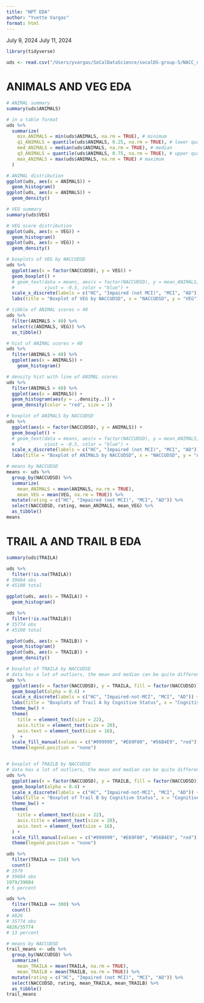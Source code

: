 ```yaml
---
title: "NPT EDA"
author: "Yvette Vargas"
format: html
---
```


July 9, 2024
July 11, 2024

```r
library(tidyverse)

uds <- read.csv("/Users/yvargas/SoCalDataScience/socalDS-group-5/NACC_data/data_cleaned/uds.csv")
```

# ANIMALS AND VEG EDA 
```r
# ANIMAL summary
summary(uds$ANIMALS)

# in a table format
uds %>%
  summarize(
    min_ANIMALS = min(uds$ANIMALS, na.rm = TRUE), # minimum
    q1_ANIMALS = quantile(uds$ANIMALS, 0.25, na.rm = TRUE), # lower quartile or Q1
    med_ANIMALS = median(uds$ANIMALS, na.rm = TRUE), # median
    q3_ANIMALS = quantile(uds$ANIMALS, 0.75, na.rm = TRUE), # upper quartile or Q3
    max_ANIMALS = max(uds$ANIMALS, na.rm = TRUE) # maximum
  )

# ANIMAL distribution
ggplot(uds, aes(x = ANIMALS)) +
  geom_histogram()
ggplot(uds, aes(x = ANIMALS)) +
  geom_density()

# VEG summary
summary(uds$VEG)

# VEG score distribution
ggplot(uds, aes(x = VEG)) +
  geom_histogram()
ggplot(uds, aes(x = VEG)) +
  geom_density()

# boxplots of VEG by NACCUDSD
uds %>%
  ggplot(aes(x = factor(NACCUDSD), y = VEG)) +
  geom_boxplot() +
  # geom_text(data = means, aes(x = factor(NACCUDSD), y = mean_ANIMALS, label = round(mean_ANIMALS, 2)),
  #           vjust = -0.5, color = "blue") +
  scale_x_discrete(labels = c("HC", "Impaired (not MCI)", "MCI", "AD")) +
  labs(title = "Boxplot of VEG by NACCUDSD", x = "NACCUDSD", y = "VEG")

# tibble of ANIMAL scores > 40
uds %>%
  filter(ANIMALS > 40) %>%
  select(c(ANIMALS, VEG)) %>%
  as_tibble()

# hist of ANIMAL scores > 40
uds %>%
  filter(ANIMALS > 40) %>%
  ggplot(aes(x = ANIMALS)) +
    geom_histogram()

# density hist with line of ANIMAL scores
uds %>%
  filter(ANIMALS > 40) %>%
  ggplot(aes(x = ANIMALS)) +
  geom_histogram(aes(y = ..density..)) +
  geom_density(color = "red", size = 1)

# boxplot of ANIMALS by NACCUDSD
uds %>%
  ggplot(aes(x = factor(NACCUDSD), y = ANIMALS)) +
  geom_boxplot() +
  # geom_text(data = means, aes(x = factor(NACCUDSD), y = mean_ANIMALS, label = round(mean_ANIMALS, 2)),
  #           vjust = -0.5, color = "blue") +
  scale_x_discrete(labels = c("HC", "Impaired (not MCI)", "MCI", "AD")) +
  labs(title = "Boxplot of ANIMALS by NACCUDSD", x = "NACCUDSD", y = "ANIMALS")

# means by NACCUDSD
means <- uds %>%
  group_by(NACCUDSD) %>%
  summarize(
    mean_ANIMALS = mean(ANIMALS, na.rm = TRUE),
    mean_VEG = mean(VEG, na.rm = TRUE)) %>%
  mutate(rating = c("HC", "Impaired (not MCI)", "MCI", "AD")) %>%
  select(NACCUDSD, rating, mean_ANIMALS, mean_VEG) %>%
  as_tibble()
means
```

# TRAIL A AND TRAIL B EDA
```r
summary(uds$TRAILA)

uds %>%
  filter(!is.na(TRAILA))
# 39684 obs
# 45100 total

ggplot(uds, aes(x = TRAILA)) +
  geom_histogram()

uds %>%
  filter(!is.na(TRAILB))
# 35774 obs
# 45100 total

ggplot(uds, aes(x = TRAILB)) +
  geom_histogram()
ggplot(uds, aes(x = TRAILB)) +
  geom_density()

# boxplot of TRAILA by NACCUDSD
# data has a lot of outliers, the mean and median can be quite different.
uds %>%
  ggplot(aes(x = factor(NACCUDSD), y = TRAILA, fill = factor(NACCUDSD))) +
  geom_boxplot(alpha = 0.4) +
  scale_x_discrete(labels = c("HC", "Impaired-not-MCI", "MCI", "AD")) +
  labs(title = "Boxplots of Trail A by Cognitive Status", x = "Cognitive Status", y = "Time to Complete Trail A (sec)") +
  theme_bw() +
  theme(
    title = element_text(size = 22),
    axis.title = element_text(size = 20),
    axis.text = element_text(size = 16),
  )  +
  scale_fill_manual(values = c("#999999", "#E69F00", "#56B4E9", "red")) +
  theme(legend.position = "none")


# boxplot of TRAILB by NACCUDSD
# data has a lot of outliers, the mean and median can be quite different.
uds %>%
  ggplot(aes(x = factor(NACCUDSD), y = TRAILB, fill = factor(NACCUDSD))) +
  geom_boxplot(alpha = 0.4) +
  scale_x_discrete(labels = c("HC", "Impaired-not-MCI", "MCI", "AD")) +
  labs(title = "Boxplot of Trail B by Cognitive Status", x = "Cognitive Status", y = "Time to Complete Trail B (sec)") +
  theme_bw() +
  theme(
    title = element_text(size = 22),
    axis.title = element_text(size = 20),
    axis.text = element_text(size = 16),
  ) +
  scale_fill_manual(values = c("#999999", "#E69F00", "#56B4E9", "red")) +
  theme(legend.position = "none")

uds %>%
  filter(TRAILA == 150) %>%
  count()
# 1979
# 39684 obs
1979/39684
# 5 percent

uds %>%
  filter(TRAILB == 300) %>%
  count()
# 4826
# 35774 obs
4826/35774
# 13 percent

# means by NACCUDSD
trail_means <- uds %>%
  group_by(NACCUDSD) %>%
  summarize(
    mean_TRAILA = mean(TRAILA, na.rm = TRUE),
    mean_TRAILB = mean(TRAILB, na.rm = TRUE)) %>%
  mutate(rating = c("HC", "Impaired (not MCI)", "MCI", "AD")) %>%
  select(NACCUDSD, rating, mean_TRAILA, mean_TRAILB) %>%
  as_tibble()
trail_means
```
